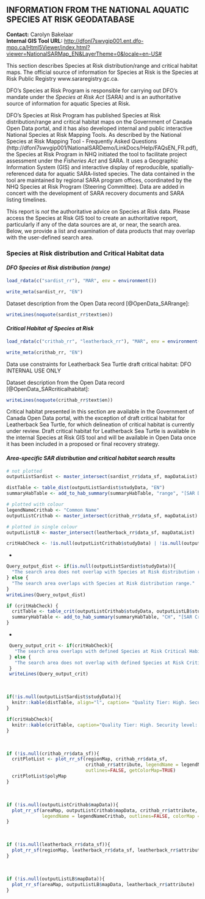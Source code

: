 ## **INFORMATION FROM THE NATIONAL AQUATIC SPECIES AT RISK GEODATABASE**    
**Contact:** Carolyn Bakelaar  
**Internal GIS Tool URL:** <http://dfonl7swvgip001.ent.dfo-mpo.ca/Html5Viewer/index.html?viewer=NationalSARMap_EN&LayerTheme=0&locale=en-US#>  

This section describes Species at Risk distribution/range and critical habitat maps. The official source of information for Species at Risk is the Species at Risk Public Registry www.sararegistry.gc.ca.

DFO’s Species at Risk Program is responsible for carrying out DFO’s mandate under the _Species at Risk Act_ (SARA) and is an authoritative source of information for aquatic Species at Risk.

DFO’s Species at Risk Program has published Species at Risk distribution/range and critical habitat maps on the Government of Canada Open Data portal, and it has also developed internal and public interactive National Species at Risk Mapping Tools. As described by the National Species at Risk Mapping Tool - Frequently Asked Questions (http://dfonl7swvgip001/NationalSARDemo/LinkDocs/Help/FAQsEN_FR.pdf), the Species at Risk Program in NHQ initiated the tool to facilitate project assessment under the _Fisheries Act_ and SARA. It uses a Geographic Information System (GIS) and interactive display of reproducible, spatially-referenced data for aquatic SARA-listed species. The data contained in the tool are maintained by regional SARA program offices, coordinated by the NHQ Species at Risk Program (Steering Committee). Data are added in concert with the development of SARA recovery documents and SARA listing timelines.

This report is *not* the authoritative advice on Species at Risk data. Please access the Species at Risk GIS tool to create an authoritative report, particularly if any of the data sources are at, or near, the search area. Below, we provide a list and examination of data products that may overlap with the user-defined search area.

### **Species at Risk distribution and Critical Habitat data**    

#### ***DFO Species at Risk distribution (range)*** {#sardist-section}    

```r
load_rdata(c("sardist_rr"), "MAR", env = environment())
```

```r
write_meta(sardist_rr, "EN")
```

Dataset description from the Open Data record [@OpenData_SARrange]:
```r
writeLines(noquote(sardist_rr$text$en))
```


#### ***Critical Habitat of Species at Risk*** {#crithab-section}   

```r
load_rdata(c("crithab_rr", "leatherback_rr"), "MAR", env = environment())
```

```r
write_meta(crithab_rr, "EN")
```
Data use constraints for Leatherback Sea Turtle draft critical habitat: DFO INTERNAL USE ONLY

Dataset description from the Open Data record [@OpenData_SARcriticalhabitat]: 
```r
writeLines(noquote(crithab_rr$text$en))
```

Critical habitat presented in this section are available in the Government of Canada Open Data portal, with the exception of draft critical habitat for Leatherback Sea Turtle, for which delineation of critical habitat is currently under review. Draft critical habitat for Leatherback Sea Turtle is available in the internal Species at Risk GIS tool and will be available in Open Data once it has been included in a proposed or final recovery strategy.

#### ***Area-specific SAR distribution and critical habitat search results***

```r
# not plotted
outputListSardist <- master_intersect(sardist_rr$data_sf, mapDataList)

distTable <- table_dist(outputListSardist$studyData, "EN")
summaryHabTable <- add_to_hab_summary(summaryHabTable, "range", "[SAR Distribution](#sardist-section)",  distTable, "Common Name", "Common Name")

# plotted with colour
legendNameCrithab <- "Common Name"
outputListCrithab <- master_intersect(crithab_rr$data_sf, mapDataList)

# plotted in single colour
outputListLB <- master_intersect(leatherback_rr$data_sf, mapDataList)

critHabCheck <- !is.null(outputListCrithab$studyData) | !is.null(outputListLB$studyData)

```
*
```r
Query_output_dist <- if(is.null(outputListSardist$studyData)){
  "The search area does not overlap with Species at Risk distribution range."
} else {
  "The search area overlaps with Species at Risk distribution range."
}
writeLines(Query_output_dist)
```

```r
if (critHabCheck) {
  critTable <- table_crit(outputListCrithab$studyData, outputListLB$studyData, "EN")  
  summaryHabTable <- add_to_hab_summary(summaryHabTable, "CH", "[SAR Critical Habitat](#crithab-section)", critTable, "Common Name", "Common Name")
}
```
*
```r
 Query_output_crit <- if(critHabCheck){
   "The search area overlaps with defined Species at Risk Critical Habitat."
 } else {
   "The search area does not overlap with defined Species at Risk Critical Habitat."
 }
 writeLines(Query_output_crit)
```
<br>
```r
if(!is.null(outputListSardist$studyData)){
  knitr::kable(distTable, align="l", caption= "Quality Tier: High. Security level: none. Species At Risk listed as Endangered, Threatened or Special Concern under the <i>Species At Risk Act</i> for which the search polygon overlaps with their distribution (range). This is not the authoritative source or advice for Species At Risk data. Please access the Species At Risk [GIS tool](http://dfonl7swvgip001.ent.dfo-mpo.ca/Html5Viewer/index.html?viewer=NationalSARMap_EN&LayerTheme=0&locale=en-US) to create anthe authoritative SARA report.", booktabs = T, escape = F, linesep="") %>% kable_styling(bootstrap_options = "striped", full_width = T, position = "left")
}
```

```r
if(critHabCheck){
  knitr::kable(critTable, caption="Quality Tier: High. Security level: none. Species at Risk listed as Endangered or Threatened under the <i>Species at Risk Act</i> (SARA) for which the search polygon overlaps with their critical habitat. Critical habitat is defined under section 2 of SARA as: “the habitat that is necessary for the survival or recovery of a listed wildlife species and that is identified as the species’ critical habitat in the recovery strategy or in an action plan for the species”. Critical Habitat is identified in a species’ recovery strategy or action plan, posted on the [SAR Public Registry](http://www.sararegistry.gc.ca). This is <b>not</b> the authoritative source or advice for Species at Risk data. Please access the Species at Risk [GIS tool](http://dfonl7swvgip001.ent.dfo-mpo.ca/Html5Viewer/index.html?viewer=NationalSARMap_EN&LayerTheme=0&locale=en-US) to create an authoritative SARA report.", booktabs = T, escape = F, linesep="") %>% kable_styling(bootstrap_options = "striped", full_width = T, position = "left")
}

```
<br>

```r
if (!is.null(crithab_rr$data_sf)){
  critPlotList <- plot_rr_sf(regionMap, crithab_rr$data_sf, 
                             crithab_rr$attribute, legendName = legendNameCrithab, 
                             outlines=FALSE, getColorMap=TRUE)
  critPlotList$polyMap
}  
```
<br>
```r
if (!is.null(outputListCrithab$mapData)){
  plot_rr_sf(areaMap, outputListCrithab$mapData, crithab_rr$attribute, 
             legendName = legendNameCrithab, outlines=FALSE, colorMap = critPlotList$colorMap)
}  
```
<br>

```r
if (!is.null(leatherback_rr$data_sf)){
  plot_rr_sf(regionMap, leatherback_rr$data_sf, leatherback_rr$attribute)
}   
```
<br>
```r
if (!is.null(outputListLB$mapData)){
  plot_rr_sf(areaMap, outputListLB$mapData, leatherback_rr$attribute)
}
```
